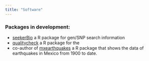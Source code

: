 ```yaml
---
title: "Software"
---
```


### Packages in development: 

- [seekerBio](https://github.com/Erickcufe/seekerBio) a R package for gen/SNP search information  
- [qualitycheck](https://github.com/Erickcufe/qualitycheck) a R package for the
- co-author of [mxearthquakes](https://github.com/ComunidadBioInfo/mxearthquakes) a R package that shows the data of earthquakes in Mexico from 1900 to date.
